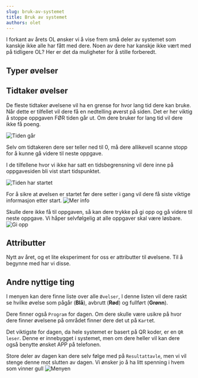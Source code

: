 ```yaml
---
slug: bruk-av-systemet
title: Bruk av systemet
authors: olet
---
```



I forkant av årets OL ønsker vi å vise frem små deler av systemet som kanskje ikke alle har fått med dere. 
Noen av dere har kanskje ikke vært med på tidligere OL? Her er det da muligheter for å stille forberedt.

## Typer øvelser

<ExerciseTypeList  />

## Tidtaker øvelser

De fleste tidtaker øvelsene vil ha en grense for hvor lang tid dere kan bruke. Når dette er tilfellet vil dere få en nedtelling øverst på siden. 
Det er her viktig å stoppe oppgaven FØR tiden går ut. Om dere bruker for lang tid vil dere ikke få poeng.

![Tiden går](@site/static/img/time-is-running.png)

Selv om tidtakeren dere ser teller ned til 0, må dere allikevell scanne stopp for å kunne gå videre til neste oppgave.


I de tilfellene hvor vi ikke har satt en tidsbegrensning vil dere inne på oppgavesiden bli vist start tidspunktet. 

![Tiden har startet](@site/static/img/time-has-started.png)

For å sikre at øvelsen er startet før dere setter i gang vil dere få siste viktige informasjon etter start. 
![Mer info](@site/static/img/move-info.png)

Skulle dere ikke få til oppgaven, så kan dere trykke på gi opp og gå videre til neste oppgave. Vi håper selvfølgelig at alle oppgaver skal være løsbare. 
![Gi opp](@site/static/img/giv-up.png)

## Attributter

Nytt av året, og et lite eksperiment for oss er attributter til øvelsene. Til å begynne med har vi disse. 

<AttributeList />

## Andre nyttige ting

I menyen kan dere finne liste over alle `Øvelser`, I denne listen vil dere raskt se hvilke øvelse som pågår (**Blå**), avbrutt (**Rød**) og fullført (**Grønn**). 

Dere finner også `Program` for dagen. Om dere skulle være usikre på hvor dere finner øvelsene på området finner dere det ut på `Kart`et. 

Det viktigste for dagen, da hele systemet er basert på QR koder, er en `QR leser`. Denne er innebygget i systemet, men om dere heller vil kan dere også benytte ønsket APP på telefonen.


Store deler av dagen kan dere selv følge med på `Resultattavle`, men vi vil stenge denne mot slutten av dagen. Vi ønsker jo å ha litt spenning i hvem som vinner gull
![Menyen](@site/static/img/menu.png)


